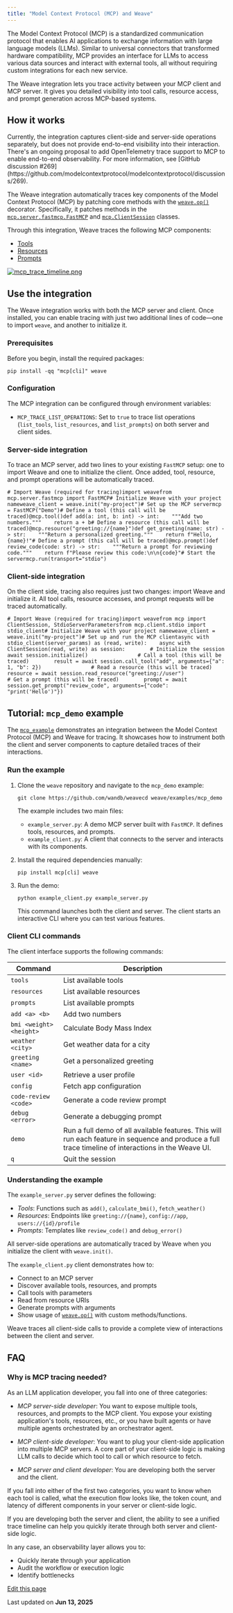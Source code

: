 ```yaml
---
title: "Model Context Protocol (MCP) and Weave"
---
```


The Model Context Protocol (MCP) is a standardized communication protocol that enables AI applications to exchange information with large language models (LLMs). Similar to universal connectors that transformed hardware compatibility, MCP provides an interface for LLMs to access various data sources and interact with external tools, all without requiring custom integrations for each new service.

The Weave integration lets you trace activity between your MCP client and MCP server. It gives you detailed visibility into tool calls, resource access, and prompt generation across MCP-based systems.

## How it works[​](/guides/integrations/mcp#how-it-works "Direct link to How it works")

<Info>
  Currently, the integration captures client-side and server-side operations separately, but does not provide end-to-end visibility into their interaction. There's an ongoing proposal to add OpenTelemetry trace support to MCP to enable end-to-end observability. For more information, see [GitHub discussion #269](https://github.com/modelcontextprotocol/modelcontextprotocol/discussions/269).
</Info>

The Weave integration automatically traces key components of the Model Context Protocol (MCP) by patching core methods with the [`weave.op()`](/guides/tracking/ops) decorator. Specifically, it patches methods in the [`mcp.server.fastmcp.FastMCP`](https://github.com/modelcontextprotocol/python-sdk/blob/b4c7db6a50a5c88bae1db5c1f7fba44d16eebc6e/src/mcp/server/fastmcp/server.py#L109) and [`mcp.ClientSession`](https://github.com/modelcontextprotocol/python-sdk/blob/b4c7db6a50a5c88bae1db5c1f7fba44d16eebc6e/src/mcp/client/session.py#L84) classes.

Through this integration, Weave traces the following MCP components:

* [Tools](https://modelcontextprotocol.io/docs/concepts/tools)
* [Resources](https://modelcontextprotocol.io/docs/concepts/resources)
* [Prompts](https://modelcontextprotocol.io/docs/concepts/prompts)

[![mcp\_trace\_timeline.png](/images/guides/integrations/assets/images/mcp_trace_timeline-204327d4cc77ffb82ddba6f45e360298.png)](https://wandb.ai/ayut/mcp_example/weave/traces?filter=%7B%22opVersionRefs%22%3A%5B%22weave%3A%2F%2F%2Fayut%2Fmcp_example%2Fop%2Frun_client%3A*%22%5D%7D\&peekPath=%2Fayut%2Fmcp_example%2Fcalls%2F01966bbe-cc5e-7012-b45f-bf10617d8c1e%3FhideTraceTree%3D0)

## Use the integration[​](/guides/integrations/mcp#use-the-integration "Direct link to Use the integration")

The Weave integration works with both the MCP server and client. Once installed, you can enable tracing with just two additional lines of code—one to import `weave`, and another to initialize it.

### Prerequisites[​](/guides/integrations/mcp#prerequisites "Direct link to Prerequisites")

Before you begin, install the required packages:

```
pip install -qq "mcp[cli]" weave
```

### Configuration[​](/guides/integrations/mcp#configuration "Direct link to Configuration")

The MCP integration can be configured through environment variables:

* `MCP_TRACE_LIST_OPERATIONS`: Set to `true` to trace list operations (`list_tools`, `list_resources`, and `list_prompts`) on both server and client sides.

### Server-side integration[​](/guides/integrations/mcp#server-side-integration "Direct link to Server-side integration")

To trace an MCP server, add two lines to your existing `FastMCP` setup: one to import Weave and one to initialize the client. Once added, tool, resource, and prompt operations will be automatically traced.

```
# Import Weave (required for tracing)import weavefrom mcp.server.fastmcp import FastMCP# Initialize Weave with your project nameweave_client = weave.init("my-project")# Set up the MCP servermcp = FastMCP("Demo")# Define a tool (this call will be traced)@mcp.tool()def add(a: int, b: int) -> int:    """Add two numbers."""    return a + b# Define a resource (this call will be traced)@mcp.resource("greeting://{name}")def get_greeting(name: str) -> str:    """Return a personalized greeting."""    return f"Hello, {name}!"# Define a prompt (this call will be traced)@mcp.prompt()def review_code(code: str) -> str:    """Return a prompt for reviewing code."""    return f"Please review this code:\n\n{code}"# Start the servermcp.run(transport="stdio")
```

### Client-side integration[​](/guides/integrations/mcp#client-side-integration "Direct link to Client-side integration")

On the client side, tracing also requires just two changes: import Weave and initialize it. All tool calls, resource accesses, and prompt requests will be traced automatically.

```
# Import Weave (required for tracing)import weavefrom mcp import ClientSession, StdioServerParametersfrom mcp.client.stdio import stdio_client# Initialize Weave with your project nameweave_client = weave.init("my-project")# Set up and run the MCP clientasync with stdio_client(server_params) as (read, write):    async with ClientSession(read, write) as session:        # Initialize the session        await session.initialize()                # Call a tool (this will be traced)        result = await session.call_tool("add", arguments={"a": 1, "b": 2})                # Read a resource (this will be traced)        resource = await session.read_resource("greeting://user")                # Get a prompt (this will be traced)        prompt = await session.get_prompt("review_code", arguments={"code": "print('Hello')"})
```

## Tutorial: `mcp_demo` example[​](/guides/integrations/mcp#tutorial-mcp_demo-example "Direct link to tutorial-mcp_demo-example")

The [`mcp_example`](https://github.com/wandb/weave/tree/master/examples/mcp_demo) demonstrates an integration between the Model Context Protocol (MCP) and Weave for tracing. It showcases how to instrument both the client and server components to capture detailed traces of their interactions.

### Run the example[​](/guides/integrations/mcp#run-the-example "Direct link to Run the example")

1. Clone the `weave` repository and navigate to the `mcp_demo` example:

   ```
   git clone https://github.com/wandb/weavecd weave/examples/mcp_demo
   ```

   The example includes two main files:

   * `example_server.py`: A demo MCP server built with `FastMCP`. It defines tools, resources, and prompts.
   * `example_client.py`: A client that connects to the server and interacts with its components.

2. Install the required dependencies manually:

   ```
   pip install mcp[cli] weave
   ```

3. Run the demo:

   ```
   python example_client.py example_server.py
   ```

   This command launches both the client and server. The client starts an interactive CLI where you can test various features.

### Client CLI commands[​](/guides/integrations/mcp#client-cli-commands "Direct link to Client CLI commands")

The client interface supports the following commands:

| Command                 | Description                                                                                                                                          |
| ----------------------- | ---------------------------------------------------------------------------------------------------------------------------------------------------- |
| `tools`                 | List available tools                                                                                                                                 |
| `resources`             | List available resources                                                                                                                             |
| `prompts`               | List available prompts                                                                                                                               |
| `add <a> <b>`           | Add two numbers                                                                                                                                      |
| `bmi <weight> <height>` | Calculate Body Mass Index                                                                                                                            |
| `weather <city>`        | Get weather data for a city                                                                                                                          |
| `greeting <name>`       | Get a personalized greeting                                                                                                                          |
| `user <id>`             | Retrieve a user profile                                                                                                                              |
| `config`                | Fetch app configuration                                                                                                                              |
| `code-review <code>`    | Generate a code review prompt                                                                                                                        |
| `debug <error>`         | Generate a debugging prompt                                                                                                                          |
| `demo`                  | Run a full demo of all available features. This will run each feature in sequence and produce a full trace timeline of interactions in the Weave UI. |
| `q`                     | Quit the session                                                                                                                                     |

### Understanding the example[​](/guides/integrations/mcp#understanding-the-example "Direct link to Understanding the example")

The `example_server.py` server defines the following:

* *Tools*: Functions such as `add()`, `calculate_bmi()`, `fetch_weather()`
* *Resources*: Endpoints like `greeting://{name}`, `config://app`, `users://{id}/profile`
* *Prompts*: Templates like `review_code()` and `debug_error()`

All server-side operations are automatically traced by Weave when you initialize the client with `weave.init()`.

The `example_client.py` client demonstrates how to:

* Connect to an MCP server
* Discover available tools, resources, and prompts
* Call tools with parameters
* Read from resource URIs
* Generate prompts with arguments
* Show usage of [`weave.op()`](/guides/tracking/ops) with custom methods/functions.

Weave traces all client-side calls to provide a complete view of interactions between the client and server.

## FAQ[​](/guides/integrations/mcp#faq "Direct link to FAQ")

### Why is MCP tracing needed?[​](/guides/integrations/mcp#why-is-mcp-tracing-needed "Direct link to Why is MCP tracing needed?")

As an LLM application developer, you fall into one of three categories:

* *MCP server-side developer*: You want to expose multiple tools, resources, and prompts to the MCP client. You expose your existing application's tools, resources, etc., or you have built agents or have multiple agents orchestrated by an orchestrator agent.

* *MCP client-side developer*: You want to plug your client-side application into multiple MCP servers. A core part of your client-side logic is making LLM calls to decide which tool to call or which resource to fetch.

* *MCP server and client developer*: You are developing both the server and the client.

If you fall into either of the first two categories, you want to know when each tool is called, what the execution flow looks like, the token count, and latency of different components in your server or client-side logic.

If you are developing both the server and client, the ability to see a unified trace timeline can help you quickly iterate through both server and client-side logic.

In any case, an observability layer allows you to:

* Quickly iterate through your application
* Audit the workflow or execution logic
* Identify bottlenecks

[Edit this page](https://github.com/wandb/weave/blob/master/docs/docs/guides/integrations/mcp.md)

Last updated on **Jun 13, 2025**
